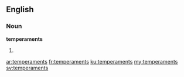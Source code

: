 ==English==

===Noun===
'''temperaments'''

# {{plural of|temperament}}

[[ar:temperaments]]
[[fr:temperaments]]
[[ku:temperaments]]
[[my:temperaments]]
[[sv:temperaments]]